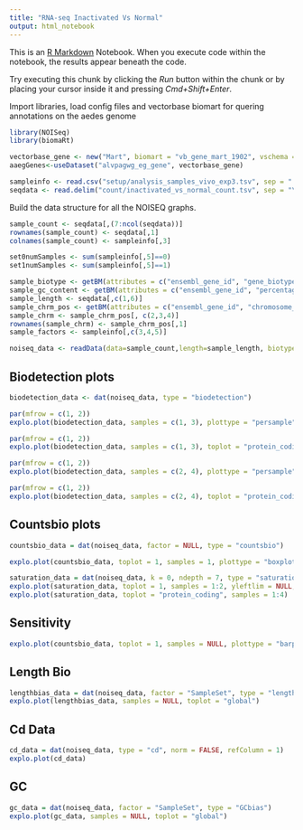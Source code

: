 ```yaml
---
title: "RNA-seq Inactivated Vs Normal"
output: html_notebook
---
```


This is an [R Markdown](http://rmarkdown.rstudio.com) Notebook. When you execute code within the notebook, the results appear beneath the code. 

Try executing this chunk by clicking the *Run* button within the chunk or by placing your cursor inside it and pressing *Cmd+Shift+Enter*. 


Import libraries, load config files and vectorbase biomart for quering annotations on the aedes genome
```r
library(NOISeq)
library(biomaRt)

vectorbase_gene <- new("Mart", biomart = "vb_gene_mart_1902", vschema = "vb_mart_1902", host = "https://biomart.vectorbase.org/biomart/martservice")
aaegGenes<-useDataset("alvpagwg_eg_gene", vectorbase_gene)

sampleinfo <- read.csv("setup/analysis_samples_vivo_exp3.tsv", sep = " ")
seqdata <- read.delim("count/inactivated_vs_normal_count.tsv", sep = "\t", stringsAsFactors = FALSE, header=TRUE, skip=1)

```

Build the data structure for all the NOISEQ graphs.
```r
sample_count <- seqdata[,(7:ncol(seqdata))]
rownames(sample_count) <- seqdata[,1]
colnames(sample_count) <- sampleinfo[,3]

set0numSamples <- sum(sampleinfo[,5]==0)
set1numSamples <- sum(sampleinfo[,5]==1)

sample_biotype <- getBM(attributes = c("ensembl_gene_id", "gene_biotype"), mart = aaegGenes)
sample_gc_content <- getBM(attributes = c("ensembl_gene_id", "percentage_gene_gc_content"), mart = aaegGenes)
sample_length <- seqdata[,c(1,6)]
sample_chrm_pos <- getBM(attributes = c("ensembl_gene_id", "chromosome_name", "start_position", "end_position"), mart = aaegGenes)
sample_chrm <- sample_chrm_pos[, c(2,3,4)]
rownames(sample_chrm) <- sample_chrm_pos[,1]
sample_factors <- sampleinfo[,c(3,4,5)]

noiseq_data <- readData(data=sample_count,length=sample_length, biotype=sample_biotype, gc=sample_gc_content, chromosome=sample_chrm, factors=sample_factors)

```

## Biodetection plots
```r

biodetection_data <- dat(noiseq_data, type = "biodetection")

par(mfrow = c(1, 2))
explo.plot(biodetection_data, samples = c(1, 3), plottype = "persample")

par(mfrow = c(1, 2))
explo.plot(biodetection_data, samples = c(1, 3), toplot = "protein_coding", plottype = "comparison")

par(mfrow = c(1, 2))
explo.plot(biodetection_data, samples = c(2, 4), plottype = "persample")

par(mfrow = c(1, 2))
explo.plot(biodetection_data, samples = c(2, 4), toplot = "protein_coding", plottype = "comparison")

```

## Countsbio plots
```r

countsbio_data = dat(noiseq_data, factor = NULL, type = "countsbio")

explo.plot(countsbio_data, toplot = 1, samples = 1, plottype = "boxplot")

saturation_data = dat(noiseq_data, k = 0, ndepth = 7, type = "saturation")
explo.plot(saturation_data, toplot = 1, samples = 1:2, yleftlim = NULL, yrightlim = NULL)
explo.plot(saturation_data, toplot = "protein_coding", samples = 1:4)
```

## Sensitivity
```r

explo.plot(countsbio_data, toplot = 1, samples = NULL, plottype = "barplot")
```

## Length Bio
```r
lengthbias_data = dat(noiseq_data, factor = "SampleSet", type = "lengthbias")
explo.plot(lengthbias_data, samples = NULL, toplot = "global")
```

## Cd Data
```r
cd_data = dat(noiseq_data, type = "cd", norm = FALSE, refColumn = 1)
explo.plot(cd_data)
```


## GC 
```r
gc_data = dat(noiseq_data, factor = "SampleSet", type = "GCbias")
explo.plot(gc_data, samples = NULL, toplot = "global")
```





